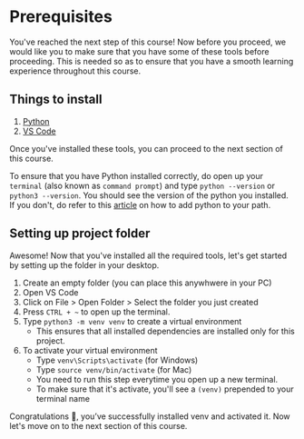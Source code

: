 # Prerequisites

You've reached the next step of this course! Now before you proceed, we would like you to make sure that you have some of these tools before proceeding. This is needed so as to ensure that you have a smooth learning experience throughout this course.

## Things to install

1. [Python](https://www.python.org/downloads/)
2. [VS Code](https://code.visualstudio.com/)

Once you've installed these tools, you can proceed to the next section of this course.

To ensure that you have Python installed correctly, do open up your `terminal` (also known as `command prompt`) and type `python --version` or `python3 --version`. You should see the version of the python you installed. If you don't, do refer to this [article](https://www.thecoderworld.com/how-to-add-python-path-to-environment-variables-on-windows-11/) on how to add python to your path.

## Setting up project folder

Awesome! Now that you've installed all the required tools, let's get started by setting up the folder in your desktop.

1. Create an empty folder (you can place this anywhwere in your PC)
2. Open VS Code
3. Click on File > Open Folder > Select the folder you just created
4. Press `CTRL + ~` to open up the terminal.
5. Type `python3 -m venv venv` to create a virtual environment
   - This ensures that all installed dependencies are installed only for this project.
6. To activate your virtual environment
   - Type `venv\Scripts\activate` (for Windows)
   - Type `source venv/bin/activate` (for Mac)
   - You need to run this step everytime you open up a new terminal.
   - To make sure that it's activate, you'll see a `(venv)` prepended to your terminal name

Congratulations 🎉, you’ve successfully installed venv and activated it. Now let's move on to the next section of this course.
